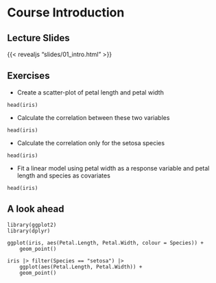 # Course Introduction

## Lecture Slides

{{< revealjs "slides/01_intro.html" >}}

## Exercises

- Create a scatter-plot of petal length and petal width

```webr-r
head(iris)
```

- Calculate the correlation between these two variables

```webr-r
head(iris)
```

- Calculate the correlation only for the setosa species

```webr-r
head(iris)
```

- Fit a linear model using petal width as a response variable and petal length and species as covariates

```webr-r
head(iris)
```

## A look ahead

```webr-r
library(ggplot2)
library(dplyr)

ggplot(iris, aes(Petal.Length, Petal.Width, colour = Species)) +
    geom_point()
```

```webr-r
iris |> filter(Species == "setosa") |>
    ggplot(aes(Petal.Length, Petal.Width)) +
    geom_point()
```
